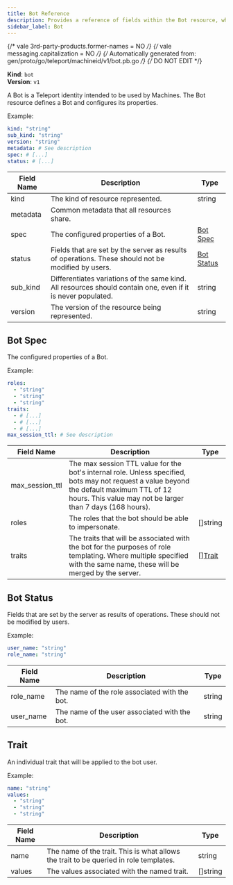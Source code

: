 ```yaml
---
title: Bot Reference
description: Provides a reference of fields within the Bot resource, which you can manage with tctl.
sidebar_label: Bot
---
```

{/* vale 3rd-party-products.former-names = NO */}
{/* vale messaging.capitalization = NO */}
{/* Automatically generated from: gen/proto/go/teleport/machineid/v1/bot.pb.go */}
{/* DO NOT EDIT */}

**Kind**: `bot`<br/>
**Version**: `v1`

A Bot is a Teleport identity intended to be used by Machines. The Bot resource defines a Bot and configures its properties.

Example:

```yaml
kind: "string"
sub_kind: "string"
version: "string"
metadata: # See description
spec: # [...]
status: # [...]
```
|Field Name|Description|Type|
|---|---|---|
|kind|The kind of resource represented.|string|
|metadata|Common metadata that all resources share.||
|spec|The configured properties of a Bot.|[Bot Spec](#bot-spec)|
|status|Fields that are set by the server as results of operations. These should not be modified by users.|[Bot Status](#bot-status)|
|sub_kind|Differentiates variations of the same kind. All resources should contain one, even if it is never populated.|string|
|version|The version of the resource being represented.|string|

## Bot Spec

The configured properties of a Bot.


Example:

```yaml
roles: 
  - "string"
  - "string"
  - "string"
traits: 
  - # [...]
  - # [...]
  - # [...]
max_session_ttl: # See description
```

|Field Name|Description|Type|
|---|---|---|
|max_session_ttl|The max session TTL value for the bot's internal role. Unless specified, bots may not request a value beyond the default maximum TTL of 12 hours. This value may not be larger than 7 days (168 hours).||
|roles|The roles that the bot should be able to impersonate.|[]string|
|traits|The traits that will be associated with the bot for the purposes of role templating.  Where multiple specified with the same name, these will be merged by the server.|[][Trait](#trait)|

## Bot Status

Fields that are set by the server as results of operations. These should not be modified by users.


Example:

```yaml
user_name: "string"
role_name: "string"
```

|Field Name|Description|Type|
|---|---|---|
|role_name|The name of the role associated with the bot.|string|
|user_name|The name of the user associated with the bot.|string|

## Trait

An individual trait that will be applied to the bot user.


Example:

```yaml
name: "string"
values: 
  - "string"
  - "string"
  - "string"
```

|Field Name|Description|Type|
|---|---|---|
|name|The name of the trait. This is what allows the trait to be queried in role templates.|string|
|values|The values associated with the named trait.|[]string|

